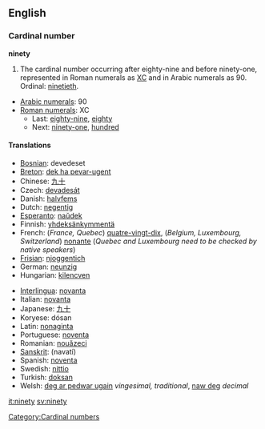 ==English==

===Cardinal number===
'''ninety'''
# The cardinal number occurring after eighty-nine and before ninety-one, represented in Roman numerals as [[XC]] and in Arabic numerals as 90.  Ordinal: [[ninetieth]].
*[[w:Arabic numerals|Arabic numerals]]: 90
*[[w:Roman numerals|Roman numerals]]: XC
**Last: [[eighty-nine]], [[eighty]]
**Next: [[ninety-one]], [[hundred]]

====Translations====
{{top}}
*[[Bosnian]]: devedeset
*[[Breton]]: [[dek ha pevar-ugent]]
*Chinese: [[九十]]
*Czech: [[devadesát]]
*Danish: [[halvfems]]
*Dutch: [[negentig]] {{f}}
*[[Esperanto]]: [[naŭdek]]
*Finnish: [[yhdeksänkymmentä]]
*French: (''France, Quebec'') [[quatre-vingt-dix]], (''Belgium, Luxembourg, Switzerland'') [[nonante]] (''Quebec and Luxembourg need to be checked by native speakers'')
*[[Frisian]]: [[njoggentich]]
*German: [[neunzig]] {{f}}
*Hungarian: [[kilencven]]
{{mid}}
*[[Interlingua]]: [[novanta]]
*Italian: [[novanta]]
*Japanese: [[九十]]
*Koryese: dósan
*Latin: [[nonaginta]]
*Portuguese: [[noventa]]
*Romanian: [[nouăzeci]]
*[[Sanskrit]]: (navatí)
*Spanish: [[noventa]]
*Swedish: [[nittio]]
*Turkish: [[doksan]]
*Welsh: [[deg ar pedwar ugain]] ''vingesimal, traditional'', [[naw deg]] ''decimal''
{{bottom}}

[[Category:Cardinal numbers]]

[[it:ninety]]
[[sv:ninety]]